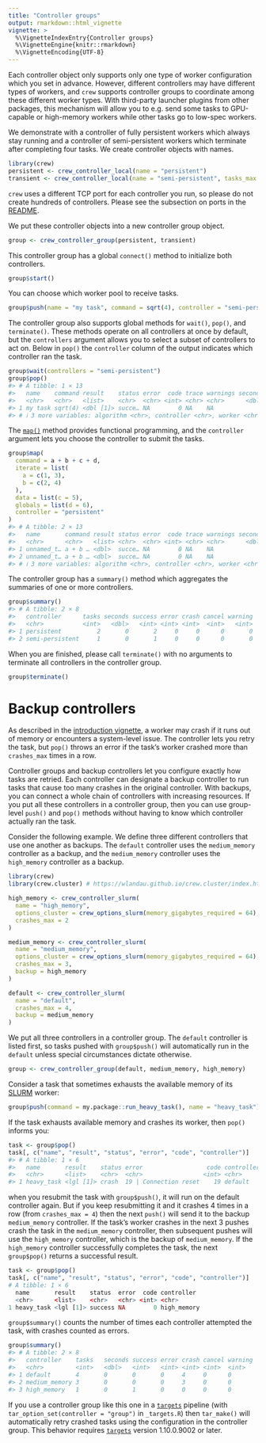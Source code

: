```yaml
---
title: "Controller groups"
output: rmarkdown::html_vignette
vignette: >
  %\VignetteIndexEntry{Controller groups}
  %\VignetteEngine{knitr::rmarkdown}
  %\VignetteEncoding{UTF-8}
---
```


Each controller object only supports only one type of worker configuration which you set in advance. However, different controllers may have different types of workers, and `crew` supports controller groups to coordinate among these different worker types. With third-party launcher plugins from other packages, this mechanism will allow you to e.g. send some tasks to GPU-capable or high-memory workers while other tasks go to low-spec workers.

We demonstrate with a controller of fully persistent workers which always stay running and a controller of semi-persistent workers which terminate after completing four tasks. We create controller objects with names.

```r
library(crew)
persistent <- crew_controller_local(name = "persistent")
transient <- crew_controller_local(name = "semi-persistent", tasks_max = 4L)
```

`crew` uses a different TCP port for each controller you run, so please do not create hundreds of controllers. Please see the subsection on ports in the [README](https://wlandau.github.io/crew/index.html).

We put these controller objects into a new controller group object.

```r
group <- crew_controller_group(persistent, transient)
```

This controller group has a global `connect()` method to initialize both controllers.

```r
group$start()
```

You can choose which worker pool to receive tasks.

```r
group$push(name = "my task", command = sqrt(4), controller = "semi-persistent")
```

The controller group also supports global methods for `wait()`, `pop()`, and `terminate()`. These methods operate on all controllers at once by default, but the `controllers` argument allows you to select a subset of controllers to act on. Below in `pop()` the `controller` column of the output indicates which controller ran the task.

```r
group$wait(controllers = "semi-persistent")
group$pop()
#> # A tibble: 1 × 13
#>   name    command result    status error  code trace warnings seconds  seed
#>   <chr>   <chr>   <list>    <chr>  <chr> <int> <chr> <chr>      <dbl> <int>
#> 1 my task sqrt(4) <dbl [1]> succe… NA        0 NA    NA             0    NA
#> # ℹ 3 more variables: algorithm <chr>, controller <chr>, worker <chr>
```

The [`map()`](https://wlandau.github.io/crew/reference/crew_class_controller.html#method-crew_class_controller-group-map) method provides functional programming, and the `controller` argument lets you choose the controller to submit the tasks.

```r
group$map(
  command = a + b + c + d,
  iterate = list(
    a = c(1, 3),
    b = c(2, 4)
  ),
  data = list(c = 5),
  globals = list(d = 6),
  controller = "persistent"
)
#> # A tibble: 2 × 13
#>   name       command result status error  code trace warnings seconds  seed
#>   <chr>      <chr>   <list> <chr>  <chr> <int> <chr> <chr>      <dbl> <int>
#> 1 unnamed_t… a + b … <dbl>  succe… NA        0 NA    NA             0    NA
#> 2 unnamed_t… a + b … <dbl>  succe… NA        0 NA    NA             0    NA
#> # ℹ 3 more variables: algorithm <chr>, controller <chr>, worker <chr>
```

The controller group has a `summary()` method which aggregates the summaries of one or more controllers.

```r
group$summary()
#> # A tibble: 2 × 8
#>   controller      tasks seconds success error crash cancel warning
#>   <chr>           <int>   <dbl>   <int> <int> <int>  <int>   <int>
#> 1 persistent          2       0       2     0     0      0       0
#> 2 semi-persistent     1       0       1     0     0      0       0
```

When you are finished, please call `terminate()` with no arguments to terminate all controllers in the controller group.

```r
group$terminate()
```

# Backup controllers

As described in the [introduction vignette](https://wlandau.github.io/crew/articles/introduction.html#crashes-and-retries), a worker may crash if it runs out of memory or encounters a system-level issue. The controller lets you retry the task, but `pop()` throws an error if the task's worker crashed more than `crashes_max` times in a row.

Controller groups and backup controllers let you configure exactly how tasks are retried.
Each controller can designate a backup controller to run tasks that cause too many crashes in the original controller.
With backups, you can connect a whole chain of controllers with increasing resources.
If you put all these controllers in a controller group, then you can use group-level
`push()` and `pop()` methods without having to know which controller actually ran the task.

Consider the following example. We define three different controllers that use one another as backups. The `default` controller uses the `medium_memory` controller as a backup, and the `medium_memory` controller uses the `high_memory` controller as a backup.

```r
library(crew)
library(crew.cluster) # https://wlandau.github.io/crew.cluster/index.html

high_memory <- crew_controller_slurm(
  name = "high_memory",
  options_cluster = crew_options_slurm(memory_gigabytes_required = 64),
  crashes_max = 2
)

medium_memory <- crew_controller_slurm(
  name = "medium_memory",
  options_cluster = crew_options_slurm(memory_gigabytes_required = 64),
  crashes_max = 3,
  backup = high_memory
)

default <- crew_controller_slurm(
  name = "default",
  crashes_max = 4,
  backup = medium_memory
)
```

We put all three controllers in a controller group.
The `default` controller is listed first, so tasks pushed with `group$push()` will automatically run in the `default` unless special circumstances dictate otherwise.

```r
group <- crew_controller_group(default, medium_memory, high_memory)
```

Consider a task that sometimes exhausts the available memory of its [SLURM](https://en.wikipedia.org/wiki/Slurm_Workload_Manager) worker:

```r
group$push(command = my.package::run_heavy_task(), name = "heavy_task")
```

If the task exhausts available memory and crashes its worker, then `pop()` informs you:

```r
task <- group$pop()
task[, c("name", "result", "status", "error", "code", "controller")]
#> # A tibble: 1 × 6
#>   name       result    status error                  code controller   
#>   <chr>      <list>    <chr>  <chr>                 <int> <chr>        
#> 1 heavy_task <lgl [1]> crash  19 | Connection reset    19 default
```

when you resubmit the task with `group$push()`, it will run on the default controller again. But if you keep resubmitting it and it crashes 4 times in a row (from `crashes_max = 4`) then the next `push()` will send it to the backup `medium_memory` controller. If the task's worker crashes in the next 3 pushes crash the task in the `medium_memory` controller, then subsequent pushes will use the `high_memory` controller, which is the backup of `medium_memory`. If the `high_memory` controller successfully completes the task, the next `group$pop()` returns a successful result. 

```r
task <- group$pop()
task[, c("name", "result", "status", "error", "code", "controller")]
# A tibble: 1 × 6
  name       result    status  error  code controller   
  <chr>      <list>    <chr>   <chr> <int> <chr>        
1 heavy_task <lgl [1]> success NA        0 high_memory
```

`group$summary()` counts the number of times each controller attempted the task, with crashes counted as errors.

```r
group$summary()
#> # A tibble: 2 × 8
#>   controller    tasks   seconds success error crash cancel warning
#>   <chr>         <int>   <dbl>   <int>   <int> <int> <int>  <int>
#> 1 default       4       0       0       0     4     0      0
#> 2 medium_memory 3       0       0       0     3     0      0
#> 3 high_memory   1       0       1       0     0     0      0
```

If you use a controller group like this one in a [`targets`](https://docs.ropensci.org/targets/) pipeline (with `tar_option_set(controller = "group")` in `_targets.R`) then `tar_make()` will automatically retry crashed tasks using the configuration in the controller group. This behavior requires [`targets`](https://docs.ropensci.org/targets/) version 1.10.0.9002 or later.
